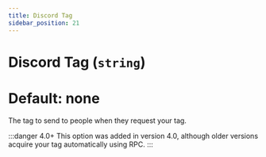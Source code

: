 ```yaml
---
title: Discord Tag
sidebar_position: 21
---
```

# Discord Tag (`string`)
# Default: none
The tag to send to people when they request your tag.  

:::danger 4.0+
This option was added in version 4.0, although older versions acquire your tag automatically using RPC.
:::
